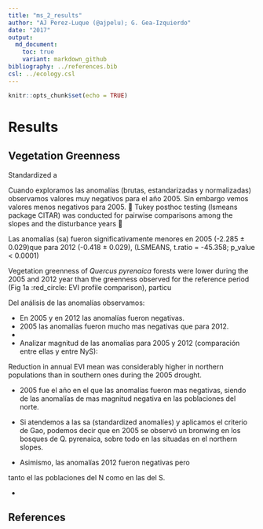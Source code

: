 ```yaml
---
title: "ms_2_results"
author: "AJ Perez-Luque (@ajpelu); G. Gea-Izquierdo"
date: "2017"
output:  
  md_document:
    toc: true
    variant: markdown_github
bibliography: ../references.bib
csl: ../ecology.csl
---
```


```r
knitr::opts_chunk$set(echo = TRUE)
```

# Results

## Vegetation Greenness
Standardized a


Cuando exploramos las anomalías (brutas, estandarizadas y normalizadas) observamos valores muy negativos para el año 2005. Sin embargo vemos valores menos negativos para 2005. 🔴 Tukey posthoc testing (lsmeans package CITAR) was conducted for pairwise comparisons among the slopes and the disturbance years 🔴

Las anomalías (sa) fueron significativamente menores en 2005 (-2.285 ± 0.029)que para 2012 (-0.418 ± 0.029), (LSMEANS, t.ratio = -45.358; p_value < 0.0001)

Vegetation greenness of *Quercus pyrenaica* forests were lower during the 2005 and 2012 year than the greenness observed for the reference period (Fig 1a :red_circle: EVI profile comparison), particu



Del análisis de las anomalías observamos:

* En 2005 y en 2012 las anomalías fueron negativas. 
* 2005 las anomalías fueron mucho mas negativas que para 2012. 
* 


* Analizar magnitud de las anomalías para 2005 y 2012 (comparación entre ellas y entre NyS): 


Reduction in annual EVI mean was considerably higher in northern populations than in southern ones during the 2005 drought. 



* 2005 fue el año en el que las anomalías fueron mas negativas, siendo de las anomalías de mas magnitud negativa en las poblaciones del norte. 

* Si atendemos a las sa (standardized anomalíes) y aplicamos el criterio de Gao, podemos decir que en 2005 se observó un bronwing en los bosques de Q. pyrenaica, sobre todo en las situadas en el northern slopes. 

* Asimismo, las anomalías 2012 fueron negativas pero 


tanto el las poblaciones del N como en las del S. 

* 

## References 

